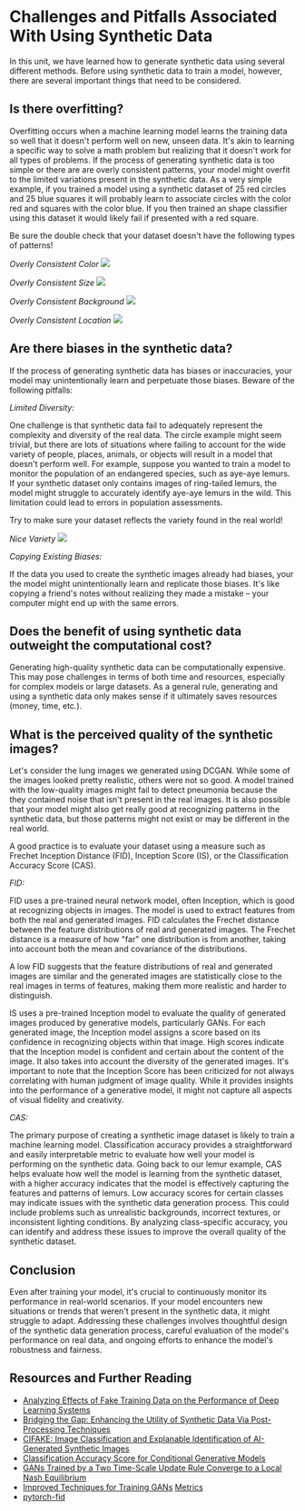 # Challenges and Pitfalls Associated With Using Synthetic Data

In this unit, we have learned how to generate synthetic data using several different methods.
Before using synthetic data to train a model, however, there are several important things that need to be considered.

## Is there overfitting?

Overfitting occurs when a machine learning model learns the training data so well that it doesn't perform well on new, unseen data.
It's akin to learning a specific way to solve a math problem but realizing that it doesn't work for all types of problems.
If the process of generating synthetic data is too simple or there are are overly consistent patterns, your model might overfit to the limited variations
present in the synthetic data. As a very simple example, if you trained a model using a synthetic
dataset of 25 red circles and 25 blue squares it will probably learn to associate circles with the color red and squares with the color blue. If you
then trained an shape classifier using this dataset it would likely fail if presented with a red square.

<Tip warning="true">
  Be sure the double check that your dataset doesn't have the following types of
  patterns!
</Tip>

_Overly Consistent Color_
![](URL)

_Overly Consistent Size_
![](URL)

_Overly Consistent Background_
![](URL)

_Overly Consistent Location_
![](URL)

## Are there biases in the synthetic data?

If the process of generating synthetic data has biases or inaccuracies, your model may unintentionally
learn and perpetuate those biases. Beware of the following pitfalls:

_Limited Diversity:_

One challenge is that synthetic data fail to adequately represent the complexity
and diversity of the real data. The circle example might seem trivial, but there are lots of situations where failing
to account for the wide variety of people, places, animals, or objects will result in a model that doesn't perform well. For
example, suppose you wanted to train a model to monitor the population of an endangered species, such as aye-aye lemurs.  
If your synthetic dataset only contains images of ring-tailed lemurs, the model might struggle to accurately identify aye-aye lemurs in the wild.
This limitation could lead to errors in population assessments.

<Tip>
  Try to make sure your dataset reflects the variety found in the real world!
</Tip>

_Nice Variety_
![](URL)

_Copying Existing Biases:_

If the data you used to create the synthetic images already had biases, your the model might unintentionally
learn and replicate those biases. It's like copying a friend's notes without realizing they made a mistake
– your computer might end up with the same errors.

## Does the benefit of using synthetic data outweight the computational cost?

Generating high-quality synthetic data can be computationally expensive. This may pose challenges in terms
of both time and resources, especially for complex models or large datasets. As a general rule, generating and using a synthetic data
only makes sense if it ultimately saves resources (money, time, etc.).

## What is the perceived quality of the synthetic images?

Let's consider the lung images we generated using DCGAN. While some of the images looked pretty realistic, others were not
so good. A model trained with the low-quality images might fail to detect pneumonia because the they contained noise that isn't present in the real images.
It is also possible that your model might also get really good at recognizing patterns in the synthetic data, but those patterns might not exist
or may be different in the real world.

A good practice is to evaluate your dataset using a measure such as Frechet Inception Distance (FID), Inception Score (IS), or the Classification
Accuracy Score (CAS).

_FID:_

FID uses a pre-trained neural network model, often Inception, which is good at recognizing objects in images.
The model is used to extract features from both the real and generated images.
FID calculates the Frechet distance between the feature distributions of real and generated images.
The Frechet distance is a measure of how "far" one distribution is from another,
taking into account both the mean and covariance of the distributions.

A low FID suggests that the feature distributions of real and generated images are similar and the generated images are statistically
close to the real images in terms of features, making them more realistic and harder to distinguish.

IS uses a pre-trained Inception model to evaluate the quality of generated images produced by generative models, particularly GANs.
For each generated image, the Inception model assigns a score based on its confidence in recognizing objects within that image.
High scores indicate that the Inception model is confident and certain about the content of the image. It also takes into account the diversity of the generated images.
It's important to note that the Inception Score has been criticized for not always correlating with human judgment
of image quality. While it provides insights into the performance of a generative model, it might not capture all aspects of visual fidelity and creativity.

_CAS:_

The primary purpose of creating a synthetic image dataset is likely to train a machine learning model. Classification accuracy provides a straightforward and easily interpretable metric to evaluate how well your model is performing on the synthetic data. Going back to our lemur example,
CAS helps evaluate how well the model is learning from the synthetic dataset, with a higher accuracy indicates that the model is effectively
capturing the features and patterns of lemurs. Low accuracy scores for certain classes may indicate issues with the synthetic data generation process.
This could include problems such as unrealistic backgrounds, incorrect textures, or inconsistent lighting conditions.
By analyzing class-specific accuracy, you can identify and address these issues to improve the overall quality of the synthetic dataset.

## Conclusion

Even after training your model, it's crucial to continuously monitor its performance in real-world scenarios.
If your model encounters new situations or trends that weren't present in the synthetic data, it might struggle to adapt.
Addressing these challenges involves thoughtful design of the synthetic data generation process, careful evaluation
of the model's performance on real data, and ongoing efforts to enhance the model's robustness and fairness.

## Resources and Further Reading

- [Analyzing Effects of Fake Training Data on the Performance of Deep Learning Systems](https://arxiv.org/pdf/2303.01268.pdf)
- [Bridging the Gap: Enhancing the Utility of Synthetic Data Via Post-Processing Techniques](https://arxiv.org/pdf/2305.10118.pdf)
- [CIFAKE: Image Classification and Explanable Identification of AI-Generated Synthetic Images](https://arxiv.org/pdf/2303.14126.pdf)
- [Classification Accuracy Score for Conditional Generative Models](https://arxiv.org/abs/1905.10887)
- [GANs Trained by a Two Time-Scale Update Rule Converge to a Local Nash Equilibrium](https://arxiv.org/abs/1706.08500)
- [Improved Techniques for Training GANs](https://arxiv.org/abs/1606.03498)
  [Metrics](https://github.com/huggingface/community-events/tree/main/huggan/pytorch/metrics)
- [pytorch-fid](https://github.com/mseitzer/pytorch-fid)
